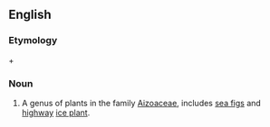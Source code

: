 ==English==

===Etymology===
{{Gr.}} {{term|καρπός|sc=Grek|lang=grc|tr=karpós||fruit}} + {{term|βρωτός|sc=Grek|lang=grc|tr=brōtós||edible}}

===Noun===
{{en-noun|-}}

# A genus of plants in the family [[Aizoaceae]], includes [[sea fig]]s and [[highway]] [[ice plant]].